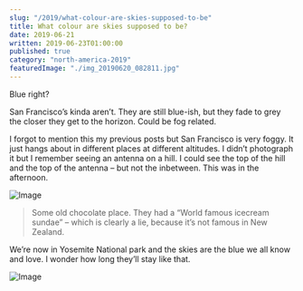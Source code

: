 ```yaml
---
slug: "/2019/what-colour-are-skies-supposed-to-be"
title: What colour are skies supposed to be?
date: 2019-06-21
written: 2019-06-23T01:00:00
published: true
category: "north-america-2019"
featuredImage: "./img_20190620_082811.jpg"
---
```


Blue right?

San Francisco’s kinda aren’t. They are still blue-ish, but they fade to grey the closer they get to the horizon. Could be fog related.

I forgot to mention this my previous posts but San Francisco is very foggy. It just hangs about in different places at different altitudes. I didn’t photograph it but I remember seeing an antenna on a hill. I could see the top of the hill and the top of the antenna – but not the inbetween. This was in the afternoon.

![Image](./img_20190620_082811.jpg)

> Some old chocolate place. They had a “World famous icecream sundae” – which is clearly a lie, because it’s not famous in New Zealand.

We’re now in Yosemite National park and the skies are the blue we all know and love. I wonder how long they’ll stay like that.

![Image](./img_20190622_030813.jpg)